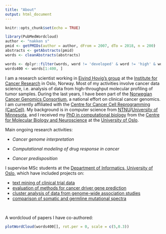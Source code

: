 ```yaml
---
title: "About"
output: html_document
---
```


```r
knitr::opts_chunk$set(echo = TRUE)

library(PubMedWordcloud)
author <- "nakken s"
pmid <- getPMIDs(author = author, dFrom = 2007, dTo = 2018, n = 200)
abstracts <- getAbstracts(pmid)
words <- cleanAbstracts(abstracts)

words <- dplyr::filter(words, word != 'developed' & word != 'high' & word != 'patient' & word != 'associated' & word != 'identified' & word != 'found' & word != 'performed' & word != 'potential' & word != 'including' & word != 'results' & word != 'developed' & word != 'available' & word != 'compared' & word != 'can' & word != 'may' & word != 'study' & word != 'associated' & word != 'one' & word != 'two' & word != 'first' & word != 'however' & word != 'used' & word != 'analyzed' & word != 'patients' & word != 'years' & word != 'present' & word != 'subsequent' & word != 'age' & word != 'whether' & word != 'use')
words400 <- words[1:400, ]

```

<p>I am a research scientist working in [Eivind Hovig's group](http://radium.no/hovig) at the [Institute for Cancer Research](http://radium.no) in Oslo, Norway. Most of my activities involve cancer data science, i.e. analysis of data from high-throughput molecular profiling of tumor samples. During the last years, I have been part of the [Norwegian Cancer Genomics Consortium](http://cancergenomics.no), a national effort on clinical cancer genomics. I am currently affiliated with the [Centre for Cancer Cell Reprogramming (CanCell)](http://www.med.uio.no/cancell/english/). My background is in computer science from [NTNU](http://www.ntnu.no)/[University of Minnesota](http://www.umn.edu), and I received my [PhD in computational biology](/thesis/PhD_Thesis_SigveNakken.pdf) from the [Centre for Molecular Biology and Neuroscience](http://www.cmbn.no) at the [University of Oslo](http://www.uio.no).</p>

<p>Main ongoing research activities:

   * _Cancer genome interpretation_

   * _Computational modeling of drug response in cancer_

   * _Cancer predisposition_


I supervise MSc students at the [Department of Informatics, University of Oslo](https://www.mn.uio.no/ifi/), which have included projects on: 

* [text mining of clinical trial data](https://www.duo.uio.no/handle/10852/38306)
* [evaluation of methods for cancer driver gene prediction](https://www.duo.uio.no/handle/10852/41622)
* [cluster analysis of data from genome-wide association studies](https://www.duo.uio.no/handle/10852/53017)
* [comparison of somatic and germline mutational spectra](https://www.duo.uio.no/handle/10852/57756)

<br>
<p>
A wordcloud of papers I have co-authored:
</p>
```r
plotWordCloud(words400[], rot.per = 0, scale = c(5,0.3))
```
